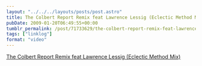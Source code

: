 ```yaml
---
layout: "../../../layouts/posts/post.astro"
title: The Colbert Report Remix feat Lawrence Lessig (Eclectic Method Mix)
pubDate: 2009-01-20T06:49:55+00:00
tumblr_permalink: /post/71733629/the-colbert-report-remix-feat-lawrence-lessig
tags: ["linklog"]
format: "video"
---
```



<YouTube id="https://www.youtube.com/watch?v=CvvhDngERXo" />

[The Colbert Report Remix feat Lawrence Lessig (Eclectic Method Mix)][1]

[1]: https://www.youtube.com/watch?v=CvvhDngERXo
